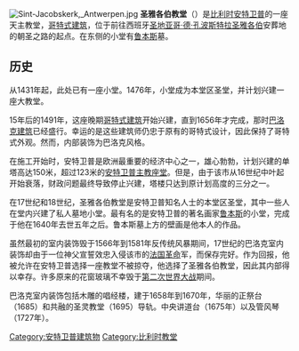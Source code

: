 [[Image:Sint-Jacobskerk,_Antwerpen.jpg|thumb]]
'''圣雅各伯教堂'''（{{lang-nl|Sint-Jacobskerk}}）是[[比利时|比利时]][[安特卫普|安特卫普]]的一座天主教堂，[[哥特式建筑|哥特式建筑]]，位于前往西班牙[[圣地亚哥·德·孔波斯特拉|圣地亚哥·德·孔波斯特拉]][[圣雅各伯|圣雅各伯]]安葬地的朝圣之路的起点。在东侧的小堂有[[鲁本斯|鲁本斯]]墓。

==历史==
从1431年起，此处已有一座小堂。1476年，小堂成为本堂区圣堂，并计划兴建一座大教堂。

15年后的1491年，这座晚期[[哥特式建筑|哥特式建筑]]开始兴建，直到1656年才完成，那时[[巴洛克建筑|巴洛克建筑]]已经盛行。幸运的是这些建筑师仍忠于原有的哥特式设计，因此保持了哥特式外观。然而，内部装饰为巴洛克风格。

在施工开始时，安特卫普是欧洲最重要的经济中心之一，雄心勃勃，计划兴建的单塔高达150米，超过123米的[[安特卫普主教座堂|安特卫普主教座堂]]。但是，由于该市从16世纪中叶起开始衰落，财政问题最终导致停止兴建，塔楼只达到原计划高度的三分之一。 

在17世纪和18世纪，圣雅各伯教堂是安特卫普知名人士的本堂区圣堂，其中一些人在堂内兴建了私人墓地小堂。最有名的是安特卫普的著名画家[[鲁本斯|鲁本斯]]的小堂，完成于他在1640年去世五年之后。鲁本斯墓上方的壁画是他本人的作品。

虽然最初的室内装饰毁于1566年到1581年反传统风暴期间，17世纪的巴洛克室内装饰却由于一位神父宣誓效忠入侵该市的[[法国革命|法国革命]]军，而保存完好。作为回报，他被允许在安特卫普选择一座教堂不被掠夺，他选择了圣雅各伯教堂，因此其内部得以幸存。许多原来的花窗玻璃不幸毁于[[第二次世界大战|第二次世界大战]]期间。

巴洛克室内装饰包括木雕的唱经楼，建于1658年到1670年，华丽的正祭台（1685）和共融的圣灵教堂（1695）导轨。中央讲道台（1675年）以及管风琴（1727年）。

{{Coord|51|13|12.75|N|4|24|38|E|type:landmark_region:BE_source:nlwiki|display=title}}

[[Category:安特卫普建筑物|Category:安特卫普建筑物]]
[[Category:比利时教堂|Category:比利时教堂]]